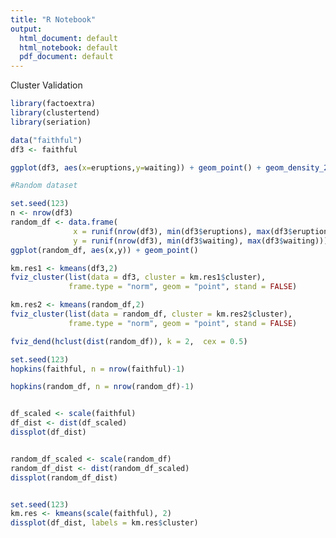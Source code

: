 ```yaml
---
title: "R Notebook"
output:
  html_document: default
  html_notebook: default
  pdf_document: default
---
```


Cluster Validation

```r
library(factoextra)
library(clustertend)
library(seriation)

data("faithful")
df3 <- faithful

ggplot(df3, aes(x=eruptions,y=waiting)) + geom_point() + geom_density_2d()
```

```r
#Random dataset

set.seed(123)
n <- nrow(df3)
random_df <- data.frame(
              x = runif(nrow(df3), min(df3$eruptions), max(df3$eruptions)),
              y = runif(nrow(df3), min(df3$waiting), max(df3$waiting)))
ggplot(random_df, aes(x,y)) + geom_point()

km.res1 <- kmeans(df3,2)
fviz_cluster(list(data = df3, cluster = km.res1$cluster),
             frame.type = "norm", geom = "point", stand = FALSE)

km.res2 <- kmeans(random_df,2)
fviz_cluster(list(data = random_df, cluster = km.res2$cluster),
             frame.type = "norm", geom = "point", stand = FALSE)

fviz_dend(hclust(dist(random_df)), k = 2,  cex = 0.5)
```

```r
set.seed(123)
hopkins(faithful, n = nrow(faithful)-1)

hopkins(random_df, n = nrow(random_df)-1)


df_scaled <- scale(faithful)
df_dist <- dist(df_scaled) 
dissplot(df_dist)


random_df_scaled <- scale(random_df)
random_df_dist <- dist(random_df_scaled) 
dissplot(random_df_dist)


set.seed(123)
km.res <- kmeans(scale(faithful), 2)
dissplot(df_dist, labels = km.res$cluster)
```


